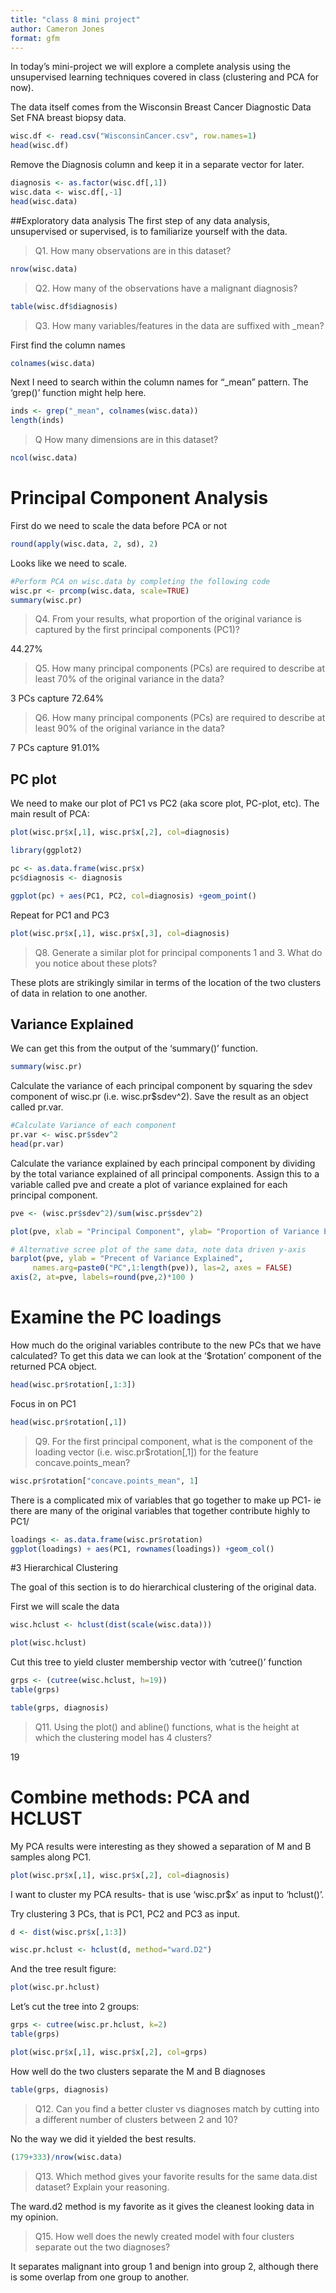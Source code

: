 ```yaml
---
title: "class 8 mini project"
author: Cameron Jones
format: gfm
---
```


In today's mini-project we will explore a complete analysis using the unsupervised learning techniques covered in class (clustering and PCA for now).

The data itself comes from the Wisconsin Breast Cancer Diagnostic Data Set FNA breast biopsy data. 

```r
wisc.df <- read.csv("WisconsinCancer.csv", row.names=1)
head(wisc.df)
```

Remove the Diagnosis column and keep it in a separate vector for later.
```r
diagnosis <- as.factor(wisc.df[,1])
wisc.data <- wisc.df[,-1]
head(wisc.data)
```

##Exploratory data analysis
The first step of any data analysis, unsupervised or supervised, is to familiarize yourself with the data.

>Q1. How many observations are in this dataset?

```r
nrow(wisc.data)
```


>Q2. How many of the observations have a malignant diagnosis?

```r
table(wisc.df$diagnosis)
```


>Q3. How many variables/features in the data are suffixed with _mean?

First find the column names
```r
colnames(wisc.data)
```

Next I need to search within the column names for "_mean" pattern. The 'grep()' function might help here.

```r
inds <- grep("_mean", colnames(wisc.data))
length(inds)
```

>Q How many dimensions are in this dataset?

```r
ncol(wisc.data)
```

# Principal Component Analysis

First do we need to scale the data before PCA or not

```r
round(apply(wisc.data, 2, sd), 2)
```

Looks like we need to scale.

```r
#Perform PCA on wisc.data by completing the following code
wisc.pr <- prcomp(wisc.data, scale=TRUE)
summary(wisc.pr)
```

>Q4. From your results, what proportion of the original variance is captured by the first principal components (PC1)?

44.27%

>Q5. How many principal components (PCs) are required to describe at least 70% of the original variance in the data?

3 PCs capture 72.64%

>Q6. How many principal components (PCs) are required to describe at least 90% of the original variance in the data?

7 PCs capture 91.01%

## PC plot


We need to make our plot of PC1 vs PC2 (aka score plot, PC-plot, etc). The main result of PCA:



```r
plot(wisc.pr$x[,1], wisc.pr$x[,2], col=diagnosis)
```

```r
library(ggplot2)

pc <- as.data.frame(wisc.pr$x)
pc$diagnosis <- diagnosis

ggplot(pc) + aes(PC1, PC2, col=diagnosis) +geom_point()
```
Repeat for PC1 and PC3
```r
plot(wisc.pr$x[,1], wisc.pr$x[,3], col=diagnosis)
```
>Q8. Generate a similar plot for principal components 1 and 3. What do you notice about these plots?

These plots are strikingly similar in terms of the location of the two clusters of data in relation to one another. 

## Variance Explained

We can get this from the output of the 'summary()' function.

```r
summary(wisc.pr)
```


Calculate the variance of each principal component by squaring the sdev component of wisc.pr (i.e. wisc.pr$sdev^2). Save the result as an object called pr.var.

```r
#Calculate Variance of each component
pr.var <- wisc.pr$sdev^2
head(pr.var)
```
Calculate the variance explained by each principal component by dividing by the total variance explained of all principal components. Assign this to a variable called pve and create a plot of variance explained for each principal component.

```r
pve <- (wisc.pr$sdev^2)/sum(wisc.pr$sdev^2)
```


```r
plot(pve, xlab = "Principal Component", ylab= "Proportion of Variance Explained", type = "o")
```
```r
# Alternative scree plot of the same data, note data driven y-axis
barplot(pve, ylab = "Precent of Variance Explained",
     names.arg=paste0("PC",1:length(pve)), las=2, axes = FALSE)
axis(2, at=pve, labels=round(pve,2)*100 )
```



# Examine the PC loadings

How much do the original variables contribute to the new PCs that we have calculated? To get this data we can look at the '$rotation' component of the returned PCA object.

```r
head(wisc.pr$rotation[,1:3])
```

Focus in on PC1

```r
head(wisc.pr$rotation[,1])
```

>Q9. For the first principal component, what is the component of the loading vector (i.e. wisc.pr$rotation[,1]) for the feature concave.points_mean?

```r
wisc.pr$rotation["concave.points_mean", 1]
```

There is a complicated mix of variables that go together to make up PC1- ie there are many of the original variables that together contribute highly to PC1/ 
```r
loadings <- as.data.frame(wisc.pr$rotation)
ggplot(loadings) + aes(PC1, rownames(loadings)) +geom_col()
```

#3 Hierarchical Clustering

The goal of this section is to do hierarchical clustering of the original data.

First we will scale the data

```r
wisc.hclust <- hclust(dist(scale(wisc.data)))
```
```r
plot(wisc.hclust)
```
Cut this tree to yield cluster membership vector with 'cutree()' function

```r
grps <- (cutree(wisc.hclust, h=19))
table(grps)
```
```r
table(grps, diagnosis)
```

>Q11. Using the plot() and abline() functions, what is the height at which the clustering model has 4 clusters?

19

# Combine methods: PCA and HCLUST

My PCA results were interesting as they showed a separation of M and B samples along PC1. 

```r
plot(wisc.pr$x[,1], wisc.pr$x[,2], col=diagnosis)
```
I want to cluster my PCA results- that is use 'wisc.pr$x' as input to 'hclust()'. 

Try clustering 3 PCs, that is PC1, PC2 and PC3 as input.
```r
d <- dist(wisc.pr$x[,1:3])

wisc.pr.hclust <- hclust(d, method="ward.D2")
```

And the tree result figure:
```r
plot(wisc.pr.hclust)
```

Let's cut the tree into 2 groups:

```r
grps <- cutree(wisc.pr.hclust, k=2)
table(grps)
```

```r
plot(wisc.pr$x[,1], wisc.pr$x[,2], col=grps)
```

How well do the two clusters separate the M and B diagnoses

```r
table(grps, diagnosis)
```

>Q12. Can you find a better cluster vs diagnoses match by cutting into a different number of clusters between 2 and 10?

No the way we did it yielded the best results.

```r
(179+333)/nrow(wisc.data)
```


>Q13. Which method gives your favorite results for the same data.dist dataset? Explain your reasoning.

The ward.d2 method is my favorite as it gives the cleanest looking data in my opinion.

>Q15. How well does the newly created model with four clusters separate out the two diagnoses?

It separates malignant into group 1 and benign into group 2, although there is some overlap from one group to another. 



